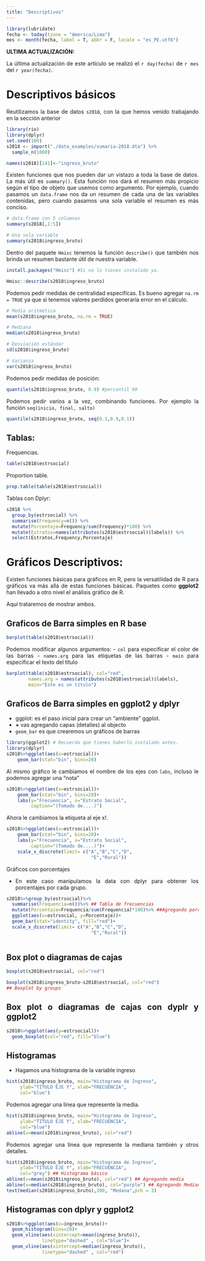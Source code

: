 ```yaml
---
title: "Descriptivos"
---
```


<style>
body {
text-align: justify}
</style>

```r
library(lubridate)
fecha <- today(tzone = "America/Lima")
mes <- month(fecha, label = T, abbr = F, locale = "es_PE.utf8")
```

**ULTIMA ACTUALIZACIÓN:**

La última actualización de este artículo se realizó el `r day(fecha)` de  `r mes` del `r year(fecha)`.

# Descriptivos básicos  <a name="T1"></a>

Reutilizamos la base de datos `s2018`, con la que hemos venido trabajando en la sección anterior

```r
library(rio)
library(dplyr)
set.seed(100)
s2018 <- import("./data_examples/sumaria-2018.dta") %>%
  sample_n(1000)

names(s2018)[141]<-"ingreso_bruto"
```

Existen funciones que nos pueden dar un vistazo a toda la base de datos. La más útil es `summary()`. Esta función nos dará el resumen más propicio según el tipo de objeto que usemos como argumento. Por ejemplo, cuando pasamos un `data.frame` nos da un resumen de cada una de las variables contenidas, pero cuando pasamos una sola variable el resumen es más conciso.

```r

# data.frame con 5 columnas
summary(s2018[,1:5])

# Una sola variable
summary(s2018$ingreso_bruto)
```

Dentro del paquete `Hmisc` tenemos la función `describe()` que también nos brinda un resumen bastante útil de nuestra variable. 

```r
install.packages("Hmisc") #Si no lo tienes instalado ya. 
```


```r
Hmisc::describe(s2018$ingreso_bruto)
```


Podemos pedir medidas de centralidad especifícas. Es bueno agregar `na.rm = TRUE` ya que si tenemos valores perdidos generaría error en el cálculo. 

```r
# Media aritmética
mean(s2018$ingreso_bruto, na.rm = TRUE)

# Mediana
median(s2018$ingreso_bruto) 

# Desviación estándar
sd(s2018$ingreso_bruto) 

# Varianza
var(s2018$ingreso_bruto) 
```

Podemos pedir medidas de posición:

```r
quantile(s2018$ingreso_bruto, 0.9) #percentil 90
```

Podemos pedir varios a la vez, combinando funciones. Por ejemplo la función `seq(inicio, final, salto)`

```r
quantile(s2018$ingreso_bruto, seq(0.1,0.9,0.1))
```

## Tablas: <a name="T1.1"></a> 

Frequencias.

```r
table(s2018$estrsocial)
```

Proportion table. 

```r
prop.table(table(s2018$estrsocial))
```

Tablas con Dplyr:


```r
s2018 %>% 
  group_by(estrsocial) %>%
  summarise(Frequency=n()) %>%
  mutate(Porcentaje=Frequency/sum(Frequency)*100) %>%
  mutate(Estratos=names(attributes(s2018$estrsocial)$labels)) %>%
  select(Estratos,Frequency,Porcentaje)
```

# Gráficos Descriptivos: <a name="T2"></a>

Existen funciones básicas para gráficos en R, pero la versatilidad de R para gráficos va más allá de estas funciones básicas. Paquetes como **ggplot2** han llevado a otro nivel el análisis gráfico de R. 

Aquí trataremos de mostrar ambos. 

## Graficos de Barra simples en R base <a name="T2_1"></a>

```r
barplot(table(s2018$estrsocial))
```

Podemos modificar algunos argumentos:
- `col` para especificar el color de las barras
- `names.arg` para las etiquetas de las barras
- `main` para especificar el texto del título

```r
barplot(table(s2018$estrsocial), col="red",
        names.arg = names(attributes(s2018$estrsocial)$labels), 
        main="Este es un título")
```

## Graficos de Barra simples en **ggplot2** y **dplyr** <a name="T2_2"></a>

- ggplot: es el paso inicial para crear un "ambiente" ggplot.
- **+** vas agregando capas (detalles) al objecto
- ```geom_bar``` es que crearemos un gráficos de barras

```r
library(ggplot2) # Recuerda que tienes haberlo instalado antes.
library(dplyr)
s2018%>%ggplot(aes(x=estrsocial))+
    geom_bar(stat="bin", bins=20)
```

Al mismo gráfico le cambiamos el nombre de los ejes con ```labs```, incluso le podemos agregar una "nota" 

```r
s2018%>%ggplot(aes(x=estrsocial))+
    geom_bar(stat="bin", bins=20)+
    labs(y="Frecuencia", x="Estrato Social",
         caption="(Tomado de....)")
```

Ahora le cambiamos la etiqueta al eje x!.

```r
s2018%>%ggplot(aes(x=estrsocial))+
    geom_bar(stat="bin", bins=20)+
    labs(y="Frecuencia", x="Estrato Social",
         caption="(Tomado de....)")+
    scale_x_discrete(limit= c("A","B","C","D",
                               "E","Rural"))
```

Gráficos con porcentajes

- En este caso manipulamos la data con dplyr para obtener los porcentajes por cada grupo. 
```r
s2018%>%group_by(estrsocial)%>%
  summarise(Frequencia=n())%>% ## Tabla de frecuencias 
  mutate(Porcentaje=Frequencia/sum(Frequencia)*100)%>% ##Agregando porcentajes
  ggplot(aes(x=estrsocial, y=Porcentaje))+
  geom_bar(stat="identity", fill="red")+
  scale_x_discrete(limit= c("A","B","C","D",
                               "E","Rural"))
  
```

## Box plot o diagramas de cajas

```r
boxplot(s2018$estrsocial, col="red")
```

```r
boxplot(s2018$ingreso_bruto~s2018$estrsocial, col="red")
## Boxplot by groups 
```

## Box plot o diagramas de cajas con **dyplr** y **ggplot2**

```r
s2018%>%ggplot(aes(y=estrsocial))+
  geom_boxplot(col="red", fill="blue")
```

## Histogramas 

- Hagamos una histograma de la variable ingreso

```r
hist(s2018$ingreso_bruto, main="Histograma de Ingreso",
     ylab="TITULO EJE Y", xlab="FRECUENCIA",
     col="blue")
```

Podemos agregar una línea que represente la media.

```r
hist(s2018$ingreso_bruto, main="Histograma de Ingreso",
     ylab="TITULO EJE Y", xlab="FRECUENCIA",
     col="blue")
abline(v=mean(s2018$ingreso_bruto), col="red")
```

Podemos agregar una línea que represente la mediana también y otros detalles. 

```r
hist(s2018$ingreso_bruto, main="Histograma de Ingreso",
     ylab="TITULO EJE Y", xlab="FRECUENCIA",
     col="grey") ## Histograma básico 
abline(v=mean(s2018$ingreso_bruto), col="red") ## Agregando media
abline(v=median(s2018$ingreso_bruto), col="purple") ## Agregando Mediana
text(median(s2018$ingreso_bruto),300, "Medana",pch = 3)
```

## Histogramas con **dplyr** y **ggplot2**

```r
s2018%>%ggplot(aes(x=ingreso_bruto))+
  geom_histogram(bins=20)+
  geom_vline(aes(xintercept=mean(ingreso_bruto)),
             linetype="dashed" , col="blue")+
  geom_vline(aes(xintercept=median(ingreso_bruto)),
             linetype="dashed" , col="red")
```

